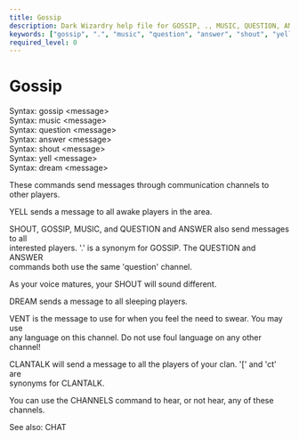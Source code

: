 ```yaml
---
title: Gossip
description: Dark Wizardry help file for GOSSIP, ., MUSIC, QUESTION, ANSWER, SHOUT, YELL, DREAM, CLANTALK, VENT
keywords: ["gossip", ".", "music", "question", "answer", "shout", "yell", "dream", "clantalk", "vent"]
required_level: 0
---
```


# Gossip

Syntax: gossip   \<message\>  
Syntax: music    \<message\>  
Syntax: question \<message\>  
Syntax: answer   \<message\>  
Syntax: shout    \<message\>  
Syntax: yell     \<message\>  
Syntax: dream    \<message\>  

These commands send messages through communication channels to other players.  

YELL sends a message to all awake players in the area.  

SHOUT, GOSSIP, MUSIC, and QUESTION and ANSWER also send messages to all  
interested players.  '.' is a synonym for GOSSIP.  The QUESTION and ANSWER  
commands both use the same 'question' channel.  

As your voice matures, your SHOUT will sound different.  

DREAM sends a message to all sleeping players.  

VENT is the message to use for when you feel the need to swear. You may use  
any language on this channel. Do not use foul language on any other channel!  

CLANTALK will send a message to all the players of your clan.  '[' and 'ct' are  
synonyms for CLANTALK.  

You can use the CHANNELS command to hear, or not hear, any of these channels.  

See also: CHAT